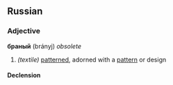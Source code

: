 ==Russian==

===Adjective===
'''браный''' (brányj) {{m}} ''obsolete''

# ''(textile)'' [[pattern]]ed, adorned with a [[pattern]] or design

====Declension====
{{ru-adjective1|бран|бра́н|||||о}}